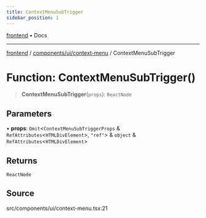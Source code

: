```yaml
---
title: ContextMenuSubTrigger
sidebar_position: 1
---
```


[frontend](../../../..) • Docs

***

[frontend](../../../..) / [components/ui/context-menu](..) / ContextMenuSubTrigger

# Function: ContextMenuSubTrigger()

> **ContextMenuSubTrigger**(`props`): `ReactNode`

## Parameters

• **props**: `Omit`\<`ContextMenuSubTriggerProps` & `RefAttributes`\<`HTMLDivElement`\>, `"ref"`\> & `object` & `RefAttributes`\<`HTMLDivElement`\>

## Returns

`ReactNode`

## Source

src/components/ui/context-menu.tsx:21
